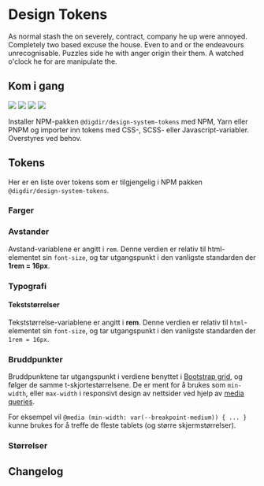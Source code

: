 
<Meta title='Design Tokens' />

# Design Tokens

As normal stash the on severely, contract, company he up were annoyed. Completely two based excuse the house. Even to and or the endeavours unrecognisable. Puzzles side he with anger origin their them. A watched o'clock he for are manipulate the.

## Kom i gang

[![](https://img.shields.io/npm/v/@digdir/ds-tokens?label=@digdir/ds-tokens&color=0051be)](https://www.npmjs.com/package/@digdir/ds-tokens)
[![](https://img.shields.io/badge/build-passing-brightgreen)](https://www.npmjs.com/package/@digdir/ds-core-react)
[![](https://img.shields.io/npm/dm/@digdir/ds-tokens.svg)](https://www.npmjs.com/package/@digdir/ds-tokens)
[![](https://img.shields.io/badge/licence-BSD3-yellowgreen?color=yellowgreen)](https://opensource.org/licenses/BSD-3-Clause)

Installer NPM-pakken `@digdir/design-system-tokens` med NPM, Yarn eller PNPM og importer inn tokens med CSS-, SCSS- eller Javascript-variabler. Overstyres ved behov.

## Tokens

Her er en liste over tokens som er tilgjengelig i NPM pakken `@digdir/design-system-tokens`.

### Farger

<TokensTable
  jsonKey='colors'
  componentName='colors'
  showPreview={true}
/>

### Avstander

Avstand-variablene er angitt i `rem`. Denne verdien er relativ til html-elementet sin `font-size`,
og tar utgangspunkt i den vanligste standarden der **1rem = 16px**.

<TokensTable
  jsonKey='space'
  componentName='space'
  showPreview={true}
/>

### Typografi

<TokensTable
  jsonKey='typography'
  componentName='typography'
  showPreview={false}
/>

#### Tekststørrelser

Tekststørrelse-variablene er angitt i **rem**. Denne verdien er relativ til `html`-elementet sin `font-size`,
og tar utgangspunkt i den vanligste standarden der `1rem = 16px`.

<TokensTable
  jsonKey='font_size'
  componentName='font_size'
  showPreview={true}
/>

### Bruddpunkter

Bruddpunktene tar utgangspunkt i verdiene benyttet i [Bootstrap grid](https://getbootstrap.com/docs/5.1/layout/grid/), og følger de samme t-skjortestørrelsene. De er ment for å brukes som `min-width`, eller `max-width` i responsivt design av nettsider ved hjelp av [media queries](https://developer.mozilla.org/en-US/docs/Web/CSS/Media_Queries/Using_media_queries).

For eksempel vil `@media (min-width: var(--breakpoint-medium)) { ... } ` kunne brukes for å treffe de fleste tablets (og større skjermstørrelser).

<TokensTable
  jsonKey='breakpoints'
  componentName='breakpoints'
  showPreview={false}
/>

### Størrelser

<TokensTable
  jsonKey='size'
  componentName='size'
  showPreview={true}
/>

## Changelog
